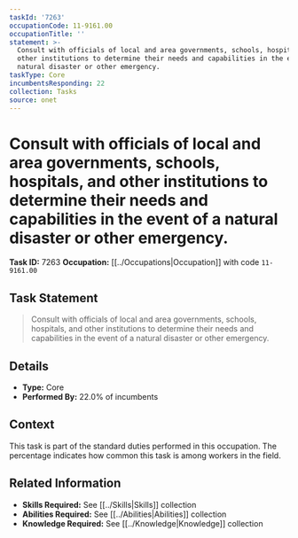 ```yaml
---
taskId: '7263'
occupationCode: 11-9161.00
occupationTitle: ''
statement: >-
  Consult with officials of local and area governments, schools, hospitals, and
  other institutions to determine their needs and capabilities in the event of a
  natural disaster or other emergency.
taskType: Core
incumbentsResponding: 22
collection: Tasks
source: onet
---
```

# Consult with officials of local and area governments, schools, hospitals, and other institutions to determine their needs and capabilities in the event of a natural disaster or other emergency.

**Task ID:** 7263
**Occupation:** [[../Occupations|Occupation]] with code `11-9161.00`

## Task Statement

> Consult with officials of local and area governments, schools, hospitals, and other institutions to determine their needs and capabilities in the event of a natural disaster or other emergency.

## Details

- **Type:** Core
- **Performed By:** 22.0% of incumbents

## Context

This task is part of the standard duties performed in this occupation. The percentage indicates how common this task is among workers in the field.

## Related Information

- **Skills Required:** See [[../Skills|Skills]] collection
- **Abilities Required:** See [[../Abilities|Abilities]] collection
- **Knowledge Required:** See [[../Knowledge|Knowledge]] collection
